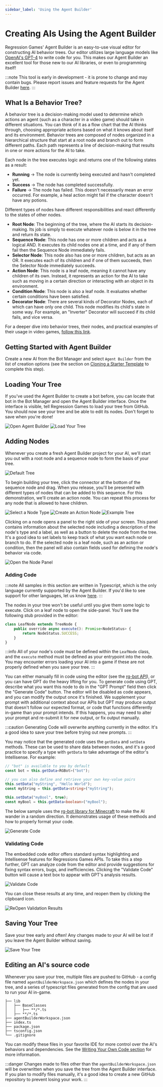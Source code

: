 ```yaml
---
sidebar_label: 'Using the Agent Builder'
---
```



# Creating AIs Using the Agent Builder

Regression Games' Agent Builder is an easy-to-use visual editor for constructing AI behavior trees.
Our editor utilizes large language models like [OpenAI's GPT-4](https://openai.com/blog/chatgpt) to write code for you.
This makes our Agent Builder an excellent tool for those new to our AI libraries, or even to programming itself!

:::note
This tool is early in development - it is prone to change and may contain bugs.
Please report issues and feature requests for the Agent Builder [here](https://regression-games.sleekplan.app/feedback).
:::

## What Is a Behavior Tree?

A behavior tree is a decision-making model used to determine which actions an agent (such as a character in a video game) should take in different situations.
You can think of it as a flow chart that the AI thinks through, choosing appropriate actions based on what it knows about itself and its environment.
Behavior trees are composed of nodes organized in a hierarchical structure that start at a root node and branch out to form different paths.
Each path represents a line of decision-making that results in one or more actions for the AI to take.

Each node in the tree executes logic and returns one of the following states as a result:

- **Running** -> The node is currently being executed and hasn't completed yet.
- **Success** -> The node has completed successfully.
- **Failure** -> The node has failed. This doesn't necessarily mean an error occurred. For example, a heal action might fail if the character doesn't have any potions.

Different types of nodes have different responsibilities and react differently to the states of other nodes.

- **Root Node**: The beginning of the tree, where the AI starts its decision-making.
Its job is simply to execute whatever node is below it in the tree and return its state.
- **Sequence Node**: This node has one or more children and acts as a logical AND.
It executes its child nodes one at a time, and if any of them fail then the Sequence Node immediately fails.
- **Selector Node**: This node also has one or more children, but acts as an OR.
It executes each of its children and if one of them succeeds, then the Selector Node immediately succeeds.
- **Action Node**: This node is a leaf node, meaning it cannot have any children of its own.
Instead, it represents an action for the AI to take such as moving in a certain direction or interacting with an object in its environment.
- **Condition Node**: This node is also a leaf node. It evaluates whether certain conditions have been satisfied.
- **Decorator Node**: There are several kinds of Decorator Nodes, each of which can have only one child. This node modifies its child's state in some way.
For example, an "Inverter" Decorator will succeed if its child fails, and vice versa.

For a deeper dive into behavior trees, their nodes, and practical examples of their usage in video games, [follow this link](https://www.gamedeveloper.com/programming/behavior-trees-for-ai-how-they-work).

## Getting Started with Agent Builder

Create a new AI from the Bot Manager and select `Agent Builder` from the list of creation options
(see the section on [Cloning a Starter Template](./starter-templates) to complete this step).

<CreateBotImages />

## Loading Your Tree

If you've used the Agent Builder to create a bot before, you can locate that bot in the Bot Manager and open the Agent Builder interface.
Once the interface is visible, tell Regression Games to load your tree from GitHub. You should now see your tree and be able to edit its nodes.
Don't forget to save when you're done!

![Open Agent Builder](./img/agent-builder/open-agent-builder.png)
![Load Your Tree](./img/agent-builder/load-tree.png)

## Adding Nodes

Whenever you create a fresh Agent Builder project for your AI, we'll start you out with a root node and a sequence node to form the basis of your tree.

![Default Tree](./img/agent-builder/default-tree.png)

To begin building your tree, click the connector at the bottom of the sequence node and drag.
When you release, you'll be presented with different types of nodes that can be added to this sequence.
For this demonstration, we'll create an action node.
You can repeat this process for any node that is allowed to have children.

![Select a Node Type](./img/agent-builder/select-node-type.png)
![Create an Action Node](./img/agent-builder/new-action-node.png)
![Example Tree](./img/agent-builder/example-tree-1.png)

Clicking on a node opens a panel to the right side of your screen.
This panel contains information about the selected node including a description of the node's type and a label, as well as a button to delete the node from the tree.
It's a good idea to set labels to keep track of what you want each node or branch to do.
If the selected node is a leaf node, such as an action or condition, then the panel will also contain fields used for defining the node's behavior via code.

![Open the Node Panel](./img/agent-builder/edit-node.png)

### Adding Code

:::note
All samples in this section are written in Typescript, which is the only language currently supported by the Agent Builder.
If you'd like to see support for other languages, let us know [here](https://regression-games.sleekplan.app/feedback).
:::

The nodes in your tree won't be useful until you give them some logic to execute.
Click on a leaf node to open the side-panel. You'll see the following stub provided in the editor:

```javascript
class LeafNode extends TreeNode {
    public override async execute(): Promise<NodeStatus> {
        return NodeStatus.SUCCESS;
    }
}
```

:::info
All of your node's code must be defined within the `LeafNode` class, and the `execute` method must be defined as your entrypoint into the node. 
You may encounter errors loading your AI into a game if these are not properly defined when you save your tree.
:::

You can either manually fill in code using the editor (see the [rg-bot API](../supported-games/minecraft/apis/rg-bot-api)), or you can have GPT do the heavy lifting for you.
To generate code using GPT, describe what you want this node to do in the "GPT Prompt" field then click the "Generate Code" button. 
The editor will be disabled as code appears, and you can modify the output once it's finished.
We supplement your prompt with additional context about our APIs but GPT may produce output that doesn't follow our expected format,
or code that functions differently in-game than your prompt intends.
If this happens, you may need to alter your prompt and re-submit it for new output, or fix output manually.

:::caution
Generating Code will overwrite anything currently in the editor. It's a good idea to save your tree before trying out new prompts.
:::

You may notice that the generated code uses the `getData` and `setData` methods. 
These can be used to share data between nodes, and it's a good practice to specify a type with `getData` to take advantage of the editor's Intellisense.
For example:

```typescript
// "bot" is available to you by default
const bot = this.getData<RGBot>("bot");

// you can also define and retrieve your own key-value pairs
this.setData("myString", "Hello World");
const myString = this.getData<string>("myString");

this.setData("myBool", true);
const myBool = this.getData<boolean>("myBool");
```

The below sample uses the [rg-bot library for Minecraft](https://github.com/Regression-Games/RegressionBot) to make the AI wander in a random direction. 
It demonstrates usage of these methods and how to properly format your code.

![Generate Code](./img/agent-builder/generate-code.png)

### Validating Code

The embedded code editor offers standard syntax highlighting and Intellisense features for Regressions Games APIs. 
To take this a step further, GPT can analyze code from the editor and provide suggestions for fixing syntax errors, bugs, and inefficiencies.
Clicking the "Validate Code" button will cause a text box to appear with GPT's analysis results.

![Validate Code](./img/agent-builder/validate-code.png)

You can close these results at any time, and reopen them by clicking the clipboard icon.

![ReOpen Validation Results](./img/agent-builder/reopen-validation-results.png)

## Saving Your Tree

Save your tree early and often! Any changes made to your AI will be lost if you leave the Agent Builder without saving.

![Save Your Tree](./img/agent-builder/save-tree.png)

## Editing an AI's source code

Whenever you save your tree, multiple files are pushed to GitHub - a config file named `agentBuilderWorkspace.json` which defines the nodes in your tree,
and a series of typescript files generated from the config that are used to run your AI in-game.

```
├── lib
│   ├── BaseClasses
│   │   ├── **/*.ts
│   ├── **/*.ts
├── agentBuilderWorkspace.json
├── index.ts
├── package.json
├── tsconfig.json
└── .gitignore
```

You can modify these files in your favorite IDE for more control over the AI's behaviors and dependencies. 
See the [Writing Your Own Code section](./coding/dev-requirements) for more information.

:::danger 
Changes made to files other than the `agentBuilderWorkspace.json` will be overwritten when you save the tree from the Agent Builder interface.
If you plan to modify files manually, it's a good idea to create a new GitHub repository to prevent losing your work.
:::

